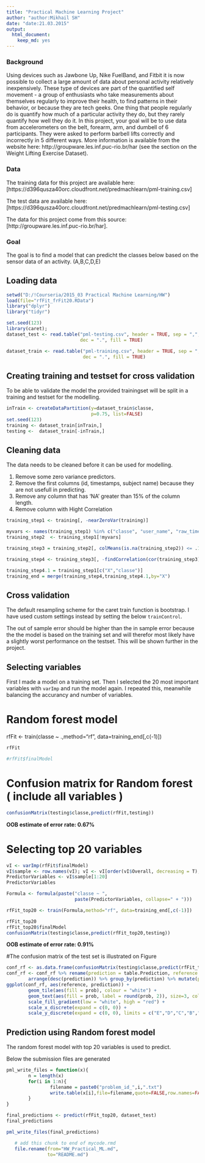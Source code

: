 ```yaml
---
title: "Practical Machine Learning Project"
author: "author:Mikhail SH"
date: "date:21.03.2015"
output:
  html_document:
    keep_md: yes
---
```


### Background

Using devices such as Jawbone Up, Nike FuelBand, and Fitbit it is now possible to collect a large amount of data about personal activity relatively inexpensively. These type of devices are part of the quantified self movement - a group of enthusiasts who take measurements about themselves regularly to improve their health, to find patterns in their behavior, or because they are tech geeks. One thing that people regularly do is quantify how much of a particular activity they do, but they rarely quantify how well they do it. In this project, your goal will be to use data from accelerometers on the belt, forearm, arm, and dumbell of 6 participants. They were asked to perform barbell lifts correctly and incorrectly in 5 different ways. More information is available from the website here: http://groupware.les.inf.puc-rio.br/har (see the section on the Weight Lifting Exercise Dataset).

### Data

The training data for this project are available here: [https://d396qusza40orc.cloudfront.net/predmachlearn/pml-training.csv]

The test data are available here: [https://d396qusza40orc.cloudfront.net/predmachlearn/pml-testing.csv]

The data for this project come from this source: [http://groupware.les.inf.puc-rio.br/har]. 

### Goal

The goal is to find a model that can predicht the classes below based on the sensor data of an activity. (A,B,C,D,E)

## Loading data

```r
setwd("D:/!Courseria/2015_03 Practical Machine Learning/HW")
load(file="rfFit_frFit20.RData")
library("dplyr")
library("tidyr")
```

```r
set.seed(123)
library(caret);
dataset_test <- read.table("pml-testing.csv", header = TRUE, sep = ",", quote = "\"",
                           dec = ".", fill = TRUE)

dataset_train <- read.table("pml-training.csv", header = TRUE, sep = ",", quote = "\"",
                            dec = ".", fill = TRUE)
```

## Creating training and testset for cross validation

To be able to validate the model the provided trainingset will be split in a training and testset for the modelling.

```r
inTrain <- createDataPartition(y=dataset_train$classe,
                               p=0.75, list=FALSE)
set.seed(123)
training <- dataset_train[inTrain,]
testing <-  dataset_train[-inTrain,]
```


## Cleaning data

The data needs to be cleaned before it can be used for modelling. 

1. Remove some zero variance predictors.
2. Remove the first columns (id, timestamps, subject name) because they are not usefull in predicting.
3. Remove any column that has 'NA' greater than 15% of the column length.
4. Remove column with Hight Correlation

```r
training_step1 <- training[, -nearZeroVar(training)]

myvars <- names(training_step1) %in% c("classe", "user_name", "raw_timestamp_part_1", "raw_timestamp_part_2", "cvtd_timestamp", "num_window")
training_step2  <- training_step1[!myvars]

training_step3 = training_step2[, colMeans(is.na(training_step2)) <= .15]

training_step4 <- training_step3[, -findCorrelation(cor(training_step3), .95)]
```
```r
training_step4.1 = training_step1[c("X","classe")]
training_end = merge(training_step4,training_step4.1,by="X")
```
## Cross validation

The default resampling scheme for the caret train function is bootstrap. I have used custom settings instead by setting the below `trainControl`.

The out of sample error should be higher than the in sample error because the the model is based on the training set and will therefor most likely have a slightly worst performance on the testset. This will be shown further in the project.

## Selecting variables

First I made a model on a training set. Then I selected the 20 most important variables with `varImp` and run the model again. I repeated this, meanwhile balancing the accurancy and number of variables. 

# Random forest model 
rfFit <- train(classe ~ .,method="rf", data=training_end[,c(-1)])

```r
rfFit
```
```r
#rfFit$finalModel
```

# Confusion matrix for Random forest ( include all variables ) 
```r
confusionMatrix(testing$classe,predict(rfFit,testing))
```
 **OOB estimate of  error rate: 0.67%**

# Selecting top 20 variables 
```r
vI <- varImp(rfFit$finalModel)
vI$sample <- row.names(vI); vI <- vI[order(vI$Overall, decreasing = T),]
PredictorVariables <- vI$sample[1:20]
PredictorVariables

Formula <- formula(paste("classe ~ ",
                         paste(PredictorVariables, collapse=" + ")))
```

```r
rfFit_top20 <- train(Formula,method="rf", data=training_end[,c(-1)])
```

```r
rfFit_top20
rfFit_top20$finalModel
confusionMatrix(testing$classe,predict(rfFit_top20,testing))
```
**OOB estimate of  error rate: 0.91%**

#The confusion matrix of the test set is illustrated on Figure 
```r
conf_rf <- as.data.frame(confusionMatrix(testing$classe,predict(rfFit_top20,testing))[2])
conf_rf <- conf_rf %>% rename(prediction = table.Prediction, reference = table.Reference, count = table.Freq) %>% 
        arrange(desc(prediction)) %>% group_by(prediction) %>% mutate(prob = count/sum(count)) %>% ungroup
ggplot(conf_rf, aes(reference, prediction)) + 
        geom_tile(aes(fill = prob), colour = "white") + 
        geom_text(aes(fill = prob, label = round(prob, 2)), size=3, colour="grey25") +
        scale_fill_gradient(low = "white", high = "red") +
        scale_x_discrete(expand = c(0, 0)) +
        scale_y_discrete(expand = c(0, 0), limits = c("E","D","C","B","A")) 
```

## Prediction using Random forest model
The random forest model with top 20 variables is used to predict. 

Below the submission files are generated
```r
pml_write_files = function(x){
        n = length(x)
        for(i in 1:n){
                filename = paste0("problem_id_",i,".txt")
                write.table(x[i],file=filename,quote=FALSE,row.names=FALSE,col.names=FALSE)
        }
}

final_predictions <- predict(rfFit_top20, dataset_test)
final_predictions
```
```r
pml_write_files(final_predictions)
```

```r
   # add this chunk to end of mycode.rmd
   file.rename(from="HW_Practical_ML.md", 
               to="README.md")
```
